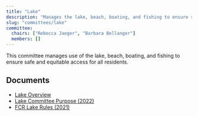 ```yaml
---
title: "Lake"
description: "Manages the lake, beach, boating, and fishing to ensure safe and equitable access for all residents."
slug: "committees/lake"
committee:
  chairs: ["Rebecca Jaeger", "Barbara Bellanger"]
  members: []
---
```



<CommitteeMembers frontmatter={frontmatter} />

This committee manages use of the lake, beach, boating, and fishing to ensure safe and equitable access for all residents.

## Documents

- [Lake Overview](/uploads/2022/03/Lake-Committee-Overview-2022.pdf)
- [Lake Committee Purpose (2022)](/uploads/2022/03/Lake-Committee-Purpose-2022.pdf)
- [FCR Lake Rules (2021)](/uploads/2021/12/FCR-LAKE-RULES-REVISED-2021.pdf)


<FileHistory file="src/content/docs/committees/lake.mdx" />